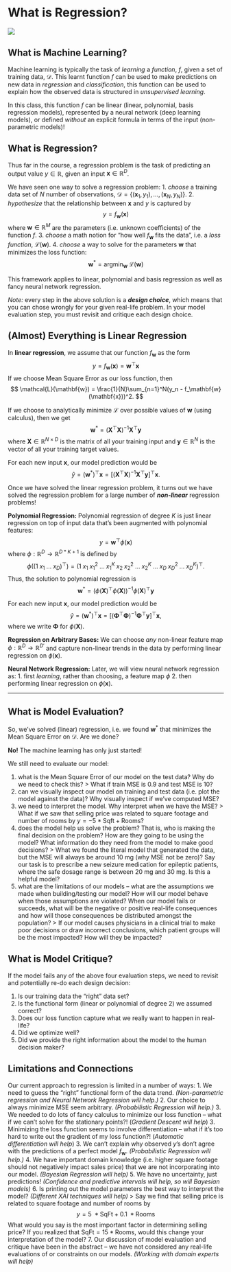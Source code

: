 # What is Regression?

![](https://i.imgur.com/xDR9VQd.png)

## What is Machine Learning?
Machine learning is typically the task of *learning* a *function*, $f$, given a set of training data, $\mathcal{D}$. This learnt function $f$ can be used to make predictions on new data in *regression* and *classification*, this function can be used to explain how the observed data is structured in *unsupervised learning*.

In this class, this function $f$ can be linear (linear, polynomial, basis regression models), represented by a neural network (deep learning models), or defined *without* an explicit formula in terms of the input (non-parametric models)!

## What is Regression?
Thus far in the course, a regression problem is the task of predicting an output value $y \in \mathbb{R}$, given an input $\mathbf{x} \in \mathbb{R}^D$.

We have seen one way to solve a regression problem:
1. *choose* a training data set of $N$ number of observations, $\mathcal{D} = \{(\mathbf{x}_1, y_1),\ldots,(\mathbf{x}_N, y_N)\}$.
2. *hypothesize* that the relationship between $\mathbf{x}$ and $y$ is captured by
  $$
  y = f_\mathbf{w}(\mathbf{x})
  $$
  where $\mathbf{w} \in \mathbb{R}^M$ are the parameters (i.e. unknown coefficients) of the function $f$.
3. *choose* a math notion for "how well $f_\mathbf{w}$ fits the data", i.e. a *loss function*, $\mathcal{L}(\mathbf{w})$.
4. *choose* a way to solve for the parameters $\mathbf{w}$ that minimizes the loss function:
  $$
  \mathbf{w}^* = \mathrm{argmin}_\mathbf{w}\; \mathcal{L}(\mathbf{w}) 
  $$
  
This framework applies to linear, polynomial and basis regression as well as fancy neural network regression.

*Note:* every step in the above solution is a ***design choice***, which means that you can chose wrongly for your given real-life problem. In your model evaluation step, you must revisit and critique each design choice.

## (Almost) Everything is Linear Regression

In **linear regression**, we assume that our function $f_\mathbf{w}$ as the form
$$
  y = f_\mathbf{w}(\mathbf{x}) = \mathbf{w}^\top \mathbf{x}
$$
If we choose Mean Square Error as our loss function, then
    $$
  \mathcal{L}(\mathbf{w}) = \frac{1}{N}\sum_{n=1}^N(y_n - f_\mathbf{w}(\mathbf{x}))^2.
  $$
  
If we choose to analytically minimize $\mathcal{L}$ over possible values of $\mathbf{w}$ (using calculus), then we get
$$
\mathbf{w}^* = (\mathbf{X}^\top\mathbf{X})^{-1}\mathbf{X}^\top\mathbf{y}
$$
where $\mathbf{X} \in \mathbb{R}^{N\times D}$ is the matrix of all your training input and $\mathbf{y} \in \mathbb{R}^N$ is the vector of all your training target values.

For each new input $\mathbf{x}$, our model prediction would be
$$
\hat{y} = (\mathbf{w}^*)^\top\mathbf{x} = \left[(\mathbf{X}^\top\mathbf{X})^{-1}\mathbf{X}^\top\mathbf{y}\right]^\top\mathbf{x}.
$$

Once we have solved the linear regression problem, it turns out we have solved the regression problem for a large number of ***non-linear*** regression problems!

**Polynomial Regression:** Polynomial regression of degree $K$ is just linear regression on top of input data that's been augmented with polynomial features:
$$
y = \mathbf{w}^\top \phi(\mathbf{x})
$$
where $\phi: \mathbb{R}^D \to \mathbb{R}^{D * K + 1}$ is defined by
$$
\phi((1\; x_1\; \ldots\; x_D)^\top) = (1\; x_1\; x^2_1\; \ldots\; x^K_1\; x_2\; x^2_2\; \ldots\; x^K_2\; \ldots \; x_D\; x^2_D\; \ldots\; x^K_D)^\top.
$$
Thus, the solution to polynomial regression is
$$
\mathbf{w}^* = (\phi(\mathbf{X})^\top\phi(\mathbf{X}))^{-1}\phi(\mathbf{X})^\top\mathbf{y}
$$

For each new input $\mathbf{x}$, our model prediction would be
$$
\hat{y} = (\mathbf{w}^*)^\top\mathbf{x} = \left[(\mathbf{\Phi}^\top\mathbf{\Phi})^{-1}\mathbf{\Phi}^\top\mathbf{y}\right]^\top\mathbf{x},
$$
where we write $\mathbf{\Phi}$ for $\phi(\mathbf{X})$.

**Regression on Arbitrary Bases:** We can choose *any* non-linear feature map $\phi: \mathbb{R}^{D} \to \mathbb{R}^{D'}$ and capture non-linear trends in the data by performing linear regression on $\phi(\mathbf{x})$.

**Neural Network Regression:** Later, we will view neural network regression as:
1. first *learning*, rather than choosing, a feature map $\phi$
2. then performing linear regression on $\phi(\mathbf{x})$.

---

## What is Model Evaluation?

So, we've solved (linear) regression, i.e. we found $\mathbf{w}^*$ that minimizes the Mean Square Error on $\mathcal{D}$. Are we done?

**No!** The machine learning has only just started!

We still need to evaluate our model:

1. what is the Mean Square Error of our model on the test data? Why do we need to check this?
   > What if train MSE is 0.9 and test MSE is 10?
2. can we visually inspect our model on training and test data (i.e. plot the model against the data)? Why visually inspect if we've computed MSE?
3. we need to interpret the model. Why interpret when we have the MSE?
   > What if we saw that selling price was related to square footage and number of rooms by $y = -5 * \mathrm{Sqft} + \mathrm{Rooms}$?
4. does the model help us solve the problem? That is, who is making the final decision on the problem? How are they going to be using the model? What information do they need from the model to make good decisions?
   > What we found the literal model that generated the data, but the MSE will always be around 10 mg (why MSE not be zero)? Say our task is to prescribe a new seizure medication for epileptic patients, where the safe dosage range is between 20 mg and 30 mg. Is this a helpful model?
5. what are the limitations of our models -- what are the assumptions we made when building/testing our model? How will our model behave when those assumptions are violated? When our model fails or succeeds, what will be the negative or positive real-life consequences and how will those consequences be distributed amongst the population?
   > If our model causes physicians in a clinical trial to make poor decisions or draw incorrect conclusions, which patient groups will be the most impacted? How will they be impacted?
   

## What is Model Critique?

If the model fails any of the above four evaluation steps, we need to revisit and potentially re-do each design decision:

1. Is our training data the "right" data set?
2. Is the functional form (linear or polynomial of degree 2) we assumed correct?
3. Does our loss function capture what we really want to happen in real-life?
4. Did we optimize well?
5. Did we provide the right information about the model to the human decision maker?

## Limitations and Connections

Our current approach to regression is limited in a number of ways:
1. We need to guess the "right" functional form of the data trend. *(Non-parametric regression and Neural Network Regression will help.)*
2. Our choice to always minimize MSE seem arbitrary. *(Probabilistic Regression will help.)*
3. We needed to do lots of fancy calculus to minimize our loss function -- what if we can't solve for the stationary points?! (*Gradient Descent will help*)
3. Minimizing the loss function seems to involve differentiation -- what if it's too hard to write out the gradient of my loss function?! (*Automatic differentiation will help*)
3. We can't explain why observed $y$'s don't agree with the predictions of a perfect model $f_\mathbf{w}$. *(Probabilistic Regression will help.)*
4. We have important domain knowledge (i.e. higher square footage should not negatively impact sales price) that we are not incorporating into our model. *(Bayesian Regression will help)*
5. We have no uncertainty, just predictions! *(Confidence and predictive intervals will help, so will Bayesian models)*
6. Is printing out the model parameters the best way to interpret the model? *(Different XAI techniques will help)*
   > Say we find that selling price is related to square footage and number of rooms by
     $$
     y = 5\; * \mathrm{SqFt} + 0.1\; * \mathrm{Rooms}
     $$
     What would you say is the most important factor in determining selling price?
     If you realized that $\mathrm{SqFt} = 15 * \mathrm{Rooms}$, would this change your interpretation of the model?
7. Our discussion of model evaluation and critique have been in the abstract -- we have not considered any real-life evaluations of or constraints on our models. *(Working with domain experts will help)*
